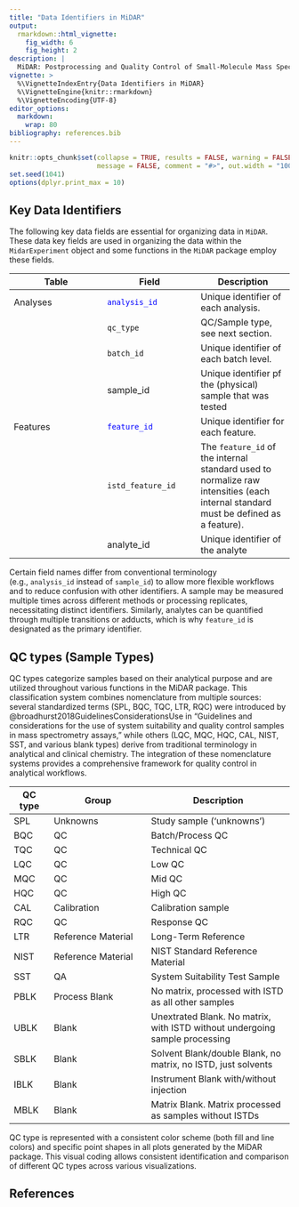 ```yaml
---
title: "Data Identifiers in MiDAR"
output: 
  rmarkdown::html_vignette:
    fig_width: 6
    fig_height: 2
description: |
  MiDAR: Postprocessing and Quality Control of Small-Molecule Mass Spectrometry Data 
vignette: >
  %\VignetteIndexEntry{Data Identifiers in MiDAR}
  %\VignetteEngine{knitr::rmarkdown}
  %\VignetteEncoding{UTF-8}
editor_options: 
  markdown: 
    wrap: 80
bibliography: references.bib
---
```


```r
knitr::opts_chunk$set(collapse = TRUE, results = FALSE, warning = FALSE,
                      message = FALSE, comment = "#>", out.width = "100%")
set.seed(1041)
options(dplyr.print_max = 10)
```

## Key Data Identifiers

The following key data fields are essential for organizing data in `MiDAR`. These 
data key fields are used in organizing the data within the `MidarExperiment` object
and some functions in the `MiDAR` package employ these fields.

| Table | Field | Description |
|---------------------------|---------------------------|---------------------------|
| Analyses | [`analysis_id`]{style="color: blue;"} | Unique identifier of each analysis. |
|  | `qc_type` | QC/Sample type, see next section. |
|  | `batch_id` | Unique identifier of each batch level. |
|  | sample_id | Unique identifier pf the (physical) sample that was tested |
| Features | [`feature_id`]{style="color: blue;"} | Unique identifier for each feature. |
|  | `istd_feature_id` | The `feature_id` of the internal standard used to normalize raw intensities (each internal standard must be defined as a feature). |
|  | analyte_id | Unique identifier of the analyte |

Certain field names differ from conventional terminology
(e.g., `analysis_id` instead of `sample_id`) to allow more flexible workflows
and to reduce confusion with other identifiers. A sample may be measured
multiple times across different methods or processing replicates, necessitating
distinct identifiers. Similarly, analytes can be quantified through multiple
transitions or adducts, which is why `feature_id` is designated as the primary
identifier.

## QC types (Sample Types)

QC types categorize samples based on their analytical purpose and are utilized
throughout various functions in the MiDAR package. This classification system
combines nomenclature from multiple sources: several standardized terms (SPL,
BQC, TQC, LTR, RQC) were introduced by
@broadhurst2018GuidelinesConsiderationsUse in "Guidelines and considerations for
the use of system suitability and quality control samples in mass spectrometry
assays," while others (LQC, MQC, HQC, CAL, NIST, SST, and various blank types)
derive from traditional terminology in analytical and clinical chemistry. The
integration of these nomenclature systems provides a comprehensive framework for
quality control in analytical workflows.

| QC type | Group | Description |
|---------|----------------------|--------------------------------|
| SPL | Unknowns | Study sample ('unknowns') |
| BQC | QC | Batch/Process QC |
| TQC | QC | Technical QC |
| LQC | QC | Low QC |
| MQC | QC | Mid QC |
| HQC | QC | High QC |
| CAL | Calibration | Calibration sample |
| RQC | QC | Response QC |
| LTR | Reference Material | Long-Term Reference |
| NIST | Reference Material | NIST Standard Reference Material |
| SST | QA | System Suitability Test Sample |
| PBLK | Process Blank | No matrix, processed with ISTD as all other samples |
| UBLK | Blank | Unextrated Blank. No matrix, with ISTD without undergoing sample processing |
| SBLK | Blank | Solvent Blank/double Blank, no matrix, no ISTD, just solvents |
| IBLK | Blank | Instrument Blank with/without injection |
| MBLK | Blank | Matrix Blank. Matrix processed as samples without ISTDs |

QC type is represented with a consistent color scheme (both fill and line
colors) and specific point shapes in all plots generated by the MiDAR package.
This visual coding allows consistent identification and comparison of different
QC types across various visualizations.

## References
